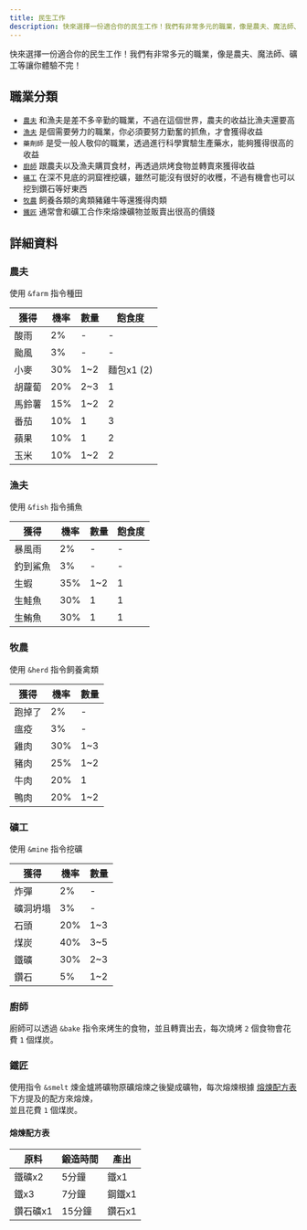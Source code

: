 ```yaml
---
title: 民生工作
description: 快來選擇一份適合你的民生工作！我們有非常多元的職業，像是農夫、魔法師、礦工等讓你體驗不完！
---
```



快來選擇一份適合你的民生工作！我們有非常多元的職業，像是農夫、魔法師、礦工等讓你體驗不完！

<Adsense/>

## 職業分類

- [`農夫`](#農夫) 和漁夫是差不多辛勤的職業，不過在這個世界，農夫的收益比漁夫還要高
- [`漁夫`](#漁夫) 是個需要勞力的職業，你必須要努力勤奮的抓魚，才會獲得收益
- `藥劑師` 是受一般人敬仰的職業，透過進行科學實驗生產藥水，能夠獲得很高的收益
- [`廚師`](#廚師) 跟農夫以及漁夫購買食材，再透過烘烤食物並轉賣來獲得收益
- [`礦工`](#礦工) 在深不見底的洞窟裡挖礦，雖然可能沒有很好的收穫，不過有機會也可以挖到鑽石等好東西
- [`牧農`](#牧農) 飼養各類的禽類豬雞牛等還獲得肉類
- [`鐵匠`](#鐵匠) 通常會和礦工合作來熔煉礦物並販賣出很高的價錢

## 詳細資料

### 農夫

使用 `&farm` 指令種田

| 獲得 | 機率 | 數量 | 飽食度 |
| --- | --- | --- | --- |
| 酸雨 | 2% | - | - |
| 颱風 | 3% | - | - |
| 小麥 | 30% | 1~2 | 麵包x1 (2) |
| 胡蘿蔔 | 20% | 2~3 | 1 |
| 馬鈴薯 | 15% | 1~2 | 2 |
| 番茄 | 10% | 1 | 3 |
| 蘋果 | 10% | 1 | 2 |
| 玉米 | 10% | 1~2 | 2 |

### 漁夫

使用 `&fish` 指令捕魚

| 獲得 | 機率 | 數量 | 飽食度 |
| --- | --- | --- | --- |
| 暴風雨 | 2% | - | - |
| 釣到鯊魚 | 3% | - | - |
| 生蝦 | 35% | 1~2 | 1 |
| 生鮭魚 | 30% | 1 | 1 |
| 生鮪魚 | 30% | 1 | 1 |

### 牧農

使用 `&herd` 指令飼養禽類

| 獲得 | 機率 | 數量 |
| --- | --- | --- |
| 跑掉了 | 2% | - |
| 瘟疫 | 3% | - |
| 雞肉 | 30% | 1~3 |
| 豬肉 | 25% | 1~2 |
| 牛肉 | 20% | 1 |
| 鴨肉 | 20% | 1~2 |

<Adsense/>

### 礦工

使用 `&mine` 指令挖礦

| 獲得 | 機率 | 數量 |
| --- | --- | --- |
| 炸彈 | 2% | - |
| 礦洞坍塌 | 3% | - |
| 石頭 | 20% | 1~3 |
| 煤炭 | 40% | 3~5 |
| 鐵礦 | 30% | 2~3 |
| 鑽石 | 5% | 1~2 |

### 廚師

廚師可以透過 `&bake` 指令來烤生的食物，並且轉賣出去，每次燒烤 `2` 個食物會花費 `1` 個煤炭。

### 鐵匠

使用指令 `&smelt` 煉金爐將礦物原礦熔煉之後變成礦物，每次熔煉根據 [熔煉配方表](#熔煉配方表) 下方提及的配方來熔煉，<br/>
並且花費 `1` 個煤炭。

#### 熔煉配方表

| 原料 | 鍛造時間 | 產出 |
| --- | --- | --- |
| 鐵礦x2 | 5分鐘 | 鐵x1 |
| 鐵x3 | 7分鐘 | 鋼鐵x1 |
| 鑽石礦x1 | 15分鐘 | 鑽石x1 |